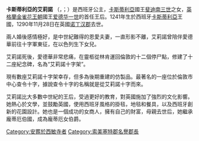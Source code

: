 {{noteTA
|1=zh:卡斯蒂利亞; zh-tw:卡斯提爾;
|2=zh:卡斯蒂利亚; zh-tw:卡斯提爾
}}
{{Infobox royalty
| type                 = majesty
| consort              = yes
| image                = Eleonora Eduard1.jpg
| name                 = 卡斯蒂利亚的埃莉诺
| succession           =[[英格兰君主配偶列表#金雀花王朝1154年-1485年|英格兰王后]]
| reign                =1272年11月20日– 1290年11月28日
| coronation           =1274年8月19日
| spouse               =[[爱德华一世_(英格兰)|爱德华一世]]
| issue                ={{le|英格兰的埃莉诺 (巴伯爵夫人)|Eleanor of England, Countess of Bar|埃莉诺（巴伯爵夫人）}}<br />{{le|阿卡的琼 (赫特福德伯爵夫人)|Joan of Acre|琼（赫特福德伯爵夫人）}}<br />{{le|阿尔方索 (切斯特伯爵)|Alphonso, Earl of Chester|阿尔方索（切斯特伯爵）}}<br />{{le|英格兰的玛格丽特 (布拉班特公爵夫人)|Margaret of England, Duchess of Brabant|玛格丽特（布拉班特公爵夫人）}}<br />{{le|伍德斯托克的玛丽|Mary of Woodstock}}<br />{{le|庐德兰的伊丽莎白|Elizabeth of Rhuddlan|伊丽莎白（赫里福德伯爵夫人）}}<br />[[爱德华二世_(英格兰)|爱德华二世]]
| issue-pipe           = 及其他
| house                =[[伊夫雷亚王朝|伊夫雷亚王朝]] ''婚前''<br />[[金雀花王朝|金雀花王朝]] ''婚后''
| father               =[[斐迪南三世_(卡斯蒂利亚)|斐迪南三世]]
| mother               =[[庞蒂厄女伯爵琼|庞蒂厄女伯爵琼]]
| birth_date           = 1241年
| birth_place          = [[布尔戈斯|布尔戈斯]]
| death_date           = 1290年11月28日 (48–49岁)
| death_place          = [[诺丁汉郡|诺丁汉郡]]
| burial_date          = 1290年12月17日 
| burial_place         = [[西敏寺|西敏寺]]
| religion             = [[天主教|天主教]]
}}


'''卡斯蒂利亞的艾莉諾''' （{{lang-en|Eleanor of Castile}}，{{lang-es|Leonor de Castilla}}；{{bd|1241年||1290年|11月28日}}）是西班牙公主，[[卡斯蒂利亞|卡斯蒂利亞]]國王[[費爾南多三世_(卡斯蒂利亞)|斐迪南三世]]之女，[[英格蘭|英格蘭]][[金雀花王朝|金雀花王朝]]國王[[爱德华一世|爱德华一世]]的首任王后。1241年生於西班牙[[卡斯蒂利亞|卡斯蒂利亞]]王國，1290年11月28日在英國[[诺丁汉郡|诺丁汉郡]]去世。

兩人婚後感情極好，是中世紀難得的恩愛夫妻，一直形影不離，艾莉諾曾陪伴愛德華前往十字軍東征，在以色列生下女兒。

艾莉諾死後，愛德華非常悲痛，在靈柩從林肯運回倫敦的十二個停尸點，修建了十二座紀念碑，名為“艾莉諾十字架”。

現有數座艾莉諾十字架幸存，但多為後期重建的仿製品。最著名的一座位於倫敦市中心查令十字，據說查令十字的名稱就是從艾莉諾十字而來。

艾莉諾比大多數中世紀的王后，受過更好的教育，對英國施加了強烈的文化影響。 她熱心於文學，並鼓勵英國，使用西班牙風格的掛毯，地毯和餐具，以及西班牙創新的花園設計。她也是一個成功的女商人，擁有自己的財富，母親去世后，她繼承龐蒂厄伯國，成為龐蒂厄女伯爵。

{{DEFAULTSORT:Eleanor Of Castile}}
[[Category:安葬於西敏寺者|Category:安葬於西敏寺者]]
[[Category:索美塞特郡名譽郡長|Category:索美塞特郡名譽郡長]]